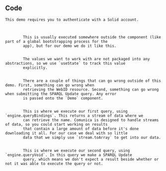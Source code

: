 
<Content>
    <h2 className="subtitle">Code</h2>

    This demo requires you to authenticate with a Solid account.
</Content>

<Code language="tsx" id="ComunicaSolidDemo" code={demoCode} className="line-numbers">
    <CodeStep lines={["7"]} title="Bootstrapping engine">
        This is usually executed somewhere outside the component (like part of a global bootstrapping process for the
        app), but for our demo we do it like this.
    </CodeStep>
    <CodeStep lines={["11", "26-27", "46"]} title="Tracking name state">
        The values we want to work with are not packaged into any abstractions, so we use `useState` to track this value
        explicitly.
    </CodeStep>
    <CodeStep lines={["12", "28", "45", "49"]} title="Error handling">
        There are a couple of things that can go wrong outside of this demo. First, something can go wrong when
        retrieving the WebID resource. Second, something can go wrong when submitting the SPARQL Update query. Any error
        is passed onto the `Demo` component.
    </CodeStep>
    <CodeStep lines={["17-28"]} title="Retrieving name">
        This is where we execute our first query, using `engine.queryBindings`. This returns a stream of data where we
        can retrieve the name. Comunica is designed to handle streams of data, so you could start working on results
        that contain a large amount of data before it's done downloading it all. For our case we deal with so little
        data that we simply use `stream.toArray` to get into our data.
    </CodeStep>
    <CodeStep lines={["37-45"]} title="Updating online graph">
        This is where we execute our second query, using `engine.queryVoid`. In this query we make a SPARQL Update
        query, which means we don't expect a result beside whether or not it was able to execute the query or not.
    </CodeStep>
</Code>
